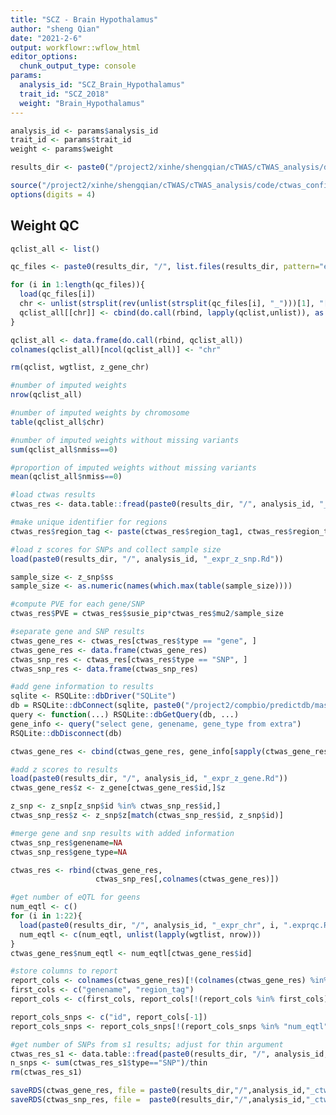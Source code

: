 ```yaml
---
title: "SCZ - Brain Hypothalamus"
author: "sheng Qian"
date: "2021-2-6"
output: workflowr::wflow_html
editor_options:
  chunk_output_type: console
params:
  analysis_id: "SCZ_Brain_Hypothalamus"
  trait_id: "SCZ_2018"
  weight: "Brain_Hypothalamus"
---
```


```r
analysis_id <- params$analysis_id
trait_id <- params$trait_id
weight <- params$weight

results_dir <- paste0("/project2/xinhe/shengqian/cTWAS/cTWAS_analysis/data/", trait_id, "/", weight)

source("/project2/xinhe/shengqian/cTWAS/cTWAS_analysis/code/ctwas_config.R")
options(digits = 4)
```

## Weight QC

```r
qclist_all <- list()

qc_files <- paste0(results_dir, "/", list.files(results_dir, pattern="exprqc.Rd"))

for (i in 1:length(qc_files)){
  load(qc_files[i])
  chr <- unlist(strsplit(rev(unlist(strsplit(qc_files[i], "_")))[1], "[.]"))[1]
  qclist_all[[chr]] <- cbind(do.call(rbind, lapply(qclist,unlist)), as.numeric(substring(chr,4)))
}

qclist_all <- data.frame(do.call(rbind, qclist_all))
colnames(qclist_all)[ncol(qclist_all)] <- "chr"

rm(qclist, wgtlist, z_gene_chr)
```

```r
#number of imputed weights
nrow(qclist_all)

#number of imputed weights by chromosome
table(qclist_all$chr)

#number of imputed weights without missing variants
sum(qclist_all$nmiss==0)

#proportion of imputed weights without missing variants
mean(qclist_all$nmiss==0)
```

```r
#load ctwas results
ctwas_res <- data.table::fread(paste0(results_dir, "/", analysis_id, "_ctwas.susieIrss.txt"))

#make unique identifier for regions
ctwas_res$region_tag <- paste(ctwas_res$region_tag1, ctwas_res$region_tag2, sep="_")

#load z scores for SNPs and collect sample size
load(paste0(results_dir, "/", analysis_id, "_expr_z_snp.Rd"))

sample_size <- z_snp$ss
sample_size <- as.numeric(names(which.max(table(sample_size))))

#compute PVE for each gene/SNP
ctwas_res$PVE = ctwas_res$susie_pip*ctwas_res$mu2/sample_size

#separate gene and SNP results
ctwas_gene_res <- ctwas_res[ctwas_res$type == "gene", ]
ctwas_gene_res <- data.frame(ctwas_gene_res)
ctwas_snp_res <- ctwas_res[ctwas_res$type == "SNP", ]
ctwas_snp_res <- data.frame(ctwas_snp_res)

#add gene information to results
sqlite <- RSQLite::dbDriver("SQLite")
db = RSQLite::dbConnect(sqlite, paste0("/project2/compbio/predictdb/mashr_models/mashr_", weight, ".db"))
query <- function(...) RSQLite::dbGetQuery(db, ...)
gene_info <- query("select gene, genename, gene_type from extra")
RSQLite::dbDisconnect(db)

ctwas_gene_res <- cbind(ctwas_gene_res, gene_info[sapply(ctwas_gene_res$id, match, gene_info$gene), c("genename", "gene_type")])

#add z scores to results
load(paste0(results_dir, "/", analysis_id, "_expr_z_gene.Rd"))
ctwas_gene_res$z <- z_gene[ctwas_gene_res$id,]$z

z_snp <- z_snp[z_snp$id %in% ctwas_snp_res$id,]
ctwas_snp_res$z <- z_snp$z[match(ctwas_snp_res$id, z_snp$id)]

#merge gene and snp results with added information
ctwas_snp_res$genename=NA
ctwas_snp_res$gene_type=NA

ctwas_res <- rbind(ctwas_gene_res,
                   ctwas_snp_res[,colnames(ctwas_gene_res)])

#get number of eQTL for geens
num_eqtl <- c()
for (i in 1:22){
  load(paste0(results_dir, "/", analysis_id, "_expr_chr", i, ".exprqc.Rd"))
  num_eqtl <- c(num_eqtl, unlist(lapply(wgtlist, nrow)))
}
ctwas_gene_res$num_eqtl <- num_eqtl[ctwas_gene_res$id]

#store columns to report
report_cols <- colnames(ctwas_gene_res)[!(colnames(ctwas_gene_res) %in% c("type", "region_tag1", "region_tag2", "cs_index", "gene_type", "z_flag", "id", "chrom", "pos"))]
first_cols <- c("genename", "region_tag")
report_cols <- c(first_cols, report_cols[!(report_cols %in% first_cols)])

report_cols_snps <- c("id", report_cols[-1])
report_cols_snps <- report_cols_snps[!(report_cols_snps %in% "num_eqtl")]

#get number of SNPs from s1 results; adjust for thin argument
ctwas_res_s1 <- data.table::fread(paste0(results_dir, "/", analysis_id, "_ctwas.s1.susieIrss.txt"))
n_snps <- sum(ctwas_res_s1$type=="SNP")/thin
rm(ctwas_res_s1)
```

```r
saveRDS(ctwas_gene_res, file = paste0(results_dir,"/",analysis_id,"_ctwas_gene_res.RDS"))
saveRDS(ctwas_snp_res, file =  paste0(results_dir,"/",analysis_id,"_ctwas_snp_res.RDS"))
```

<!-- ## Check convergence of parameters -->

<!-- ```{r echo=F,message=F} -->
<!-- library(ggplot2) -->
<!-- library(cowplot) -->

<!-- load(paste0(results_dir, "/", analysis_id, "_ctwas.s2.susieIrssres.Rd")) -->

<!-- df <- data.frame(niter = rep(1:ncol(group_prior_rec), 2), -->
<!--                  value = c(group_prior_rec[1,], group_prior_rec[2,]), -->
<!--                  group = rep(c("Gene", "SNP"), each = ncol(group_prior_rec))) -->
<!-- df$group <- as.factor(df$group) -->

<!-- df$value[df$group=="SNP"] <- df$value[df$group=="SNP"]*thin #adjust parameter to account for thin argument -->

<!-- p_pi <- ggplot(df, aes(x=niter, y=value, group=group)) + -->
<!--   geom_line(aes(color=group)) + -->
<!--   geom_point(aes(color=group)) + -->
<!--   xlab("Iteration") + ylab(bquote(pi)) + -->
<!--   ggtitle("Prior mean") + -->
<!--   theme_cowplot() -->

<!-- df <- data.frame(niter = rep(1:ncol(group_prior_var_rec), 2), -->
<!--                  value = c(group_prior_var_rec[1,], group_prior_var_rec[2,]), -->
<!--                  group = rep(c("Gene", "SNP"), each = ncol(group_prior_var_rec))) -->
<!-- df$group <- as.factor(df$group) -->
<!-- p_sigma2 <- ggplot(df, aes(x=niter, y=value, group=group)) + -->
<!--   geom_line(aes(color=group)) + -->
<!--   geom_point(aes(color=group)) + -->
<!--   xlab("Iteration") + ylab(bquote(sigma^2)) + -->
<!--   ggtitle("Prior variance") + -->
<!--   theme_cowplot() -->

<!-- plot_grid(p_pi, p_sigma2) -->
<!-- ``` -->

<!-- ```{r} -->
<!-- #estimated group prior -->
<!-- estimated_group_prior <- group_prior_rec[,ncol(group_prior_rec)] -->
<!-- names(estimated_group_prior) <- c("gene", "snp") -->
<!-- estimated_group_prior["snp"] <- estimated_group_prior["snp"]*thin #adjust parameter to account for thin argument -->
<!-- print(estimated_group_prior) -->

<!-- #estimated group prior variance -->
<!-- estimated_group_prior_var <- group_prior_var_rec[,ncol(group_prior_var_rec)] -->
<!-- names(estimated_group_prior_var) <- c("gene", "snp") -->
<!-- print(estimated_group_prior_var) -->

<!-- #report sample size -->
<!-- print(sample_size) -->

<!-- #report group size -->
<!-- group_size <- c(nrow(ctwas_gene_res), n_snps) -->
<!-- print(group_size) -->

<!-- #estimated group PVE -->
<!-- estimated_group_pve <- estimated_group_prior_var*estimated_group_prior*group_size/sample_size #check PVE calculation -->
<!-- names(estimated_group_pve) <- c("gene", "snp") -->
<!-- print(estimated_group_pve) -->

<!-- #compare sum(PIP*mu2/sample_size) with above PVE calculation -->
<!-- c(sum(ctwas_gene_res$PVE),sum(ctwas_snp_res$PVE)) -->
<!-- ``` -->

<!-- ## Genes with highest PIPs -->

<!-- ```{r echo=F} -->
<!-- #distribution of PIPs -->
<!-- hist(ctwas_gene_res$susie_pip, xlim=c(0,1), main="Distribution of Gene PIPs") -->

<!-- #genes with PIP>0.8 or 20 highest PIPs -->
<!-- head(ctwas_gene_res[order(-ctwas_gene_res$susie_pip),report_cols], max(sum(ctwas_gene_res$susie_pip>0.8), 20)) -->
<!-- ``` -->

<!-- ## Genes with largest effect sizes -->

<!-- ```{r echo=F} -->
<!-- #plot PIP vs effect size -->
<!-- plot(ctwas_gene_res$susie_pip, ctwas_gene_res$mu2, xlab="PIP", ylab="mu^2", main="Gene PIPs vs Effect Size") -->

<!-- #genes with 20 largest effect sizes -->
<!-- head(ctwas_gene_res[order(-ctwas_gene_res$mu2),report_cols],20) -->

<!-- ``` -->

<!-- ## Genes with highest PVE -->

<!-- ```{r echo=F} -->
<!-- #genes with 20 highest pve -->
<!-- head(ctwas_gene_res[order(-ctwas_gene_res$PVE),report_cols],20) -->

<!-- ``` -->

<!-- ## Genes with largest z scores -->

<!-- ```{r echo=F} -->
<!-- #genes with 20 largest z scores -->
<!-- head(ctwas_gene_res[order(-abs(ctwas_gene_res$z)),report_cols],20) -->

<!-- ``` -->

<!-- ## Comparing z scores and PIPs -->

<!-- ```{r echo=F} -->
<!-- #set nominal signifiance threshold for z scores -->
<!-- alpha <- 0.05 -->

<!-- #bonferroni adjusted threshold for z scores -->
<!-- sig_thresh <- qnorm(1-(alpha/nrow(ctwas_gene_res)/2), lower=T) -->

<!-- #Q-Q plot for z scores -->
<!-- obs_z <- ctwas_gene_res$z[order(ctwas_gene_res$z)] -->
<!-- exp_z <- qnorm((1:nrow(ctwas_gene_res))/nrow(ctwas_gene_res)) -->

<!-- plot(exp_z, obs_z, xlab="Expected z", ylab="Observed z", main="Gene z score Q-Q plot") -->
<!-- abline(a=0,b=1) -->

<!-- #plot z score vs PIP -->
<!-- plot(abs(ctwas_gene_res$z), ctwas_gene_res$susie_pip, xlab="abs(z)", ylab="PIP") -->
<!-- abline(v=sig_thresh, col="red", lty=2) -->

<!-- #proportion of significant z scores -->
<!-- mean(abs(ctwas_gene_res$z) > sig_thresh) -->

<!-- ``` -->

<!-- ## GO enrichment analysis for genes with PIP>0.5 -->

<!-- ```{r echo=FALSE, message=FALSE} -->
<!-- #GO enrichment analysis -->
<!-- library(enrichR) -->

<!-- dbs <- c("GO_Biological_Process_2021", "GO_Cellular_Component_2021", "GO_Molecular_Function_2021") -->
<!-- genes <- ctwas_gene_res$genename[ctwas_gene_res$susie_pip>0.5] -->
<!-- ``` -->

<!-- ```{r} -->
<!-- #number of genes for gene set enrichment -->
<!-- length(genes) -->
<!-- ``` -->

<!-- ```{r echo=F, message=FALSE} -->
<!-- if (length(genes)>0){ -->
<!--   GO_enrichment <- enrichr(genes, dbs) -->

<!--   for (db in dbs){ -->
<!--     print(db) -->
<!--     df <- GO_enrichment[[db]] -->
<!--     print(plotEnrich(GO_enrichment[[db]])) -->
<!--     df <- df[df$Adjusted.P.value<0.05,c("Term", "Overlap", "Adjusted.P.value", "Genes")] -->
<!--     print(df) -->
<!--   } -->
<!-- } -->

<!-- ``` -->

<!-- ## DisGeNET enrichment analysis for genes with PIP>0.5 -->
<!-- ```{r echo=F, message=FALSE} -->
<!-- if (length(genes)>0){ -->
<!--   library(disgenet2r) -->

<!--   disgenet_api_key <- get_disgenet_api_key( -->
<!--                     email = "wesleycrouse@gmail.com", -->
<!--                     password = "uchicago1" ) -->

<!--   Sys.setenv(DISGENET_API_KEY= disgenet_api_key) -->

<!--   res_enrich <-disease_enrichment(entities=genes, vocabulary = "HGNC", -->
<!--                                database = "CURATED" ) -->

<!--   df <- res_enrich@qresult[1:10, c("Description", "FDR", "Ratio",  "BgRatio")] -->
<!--   print(df) -->
<!-- } -->

<!-- ``` -->

<!-- ## WebGestalt enrichment analysis for genes with PIP>0.5 -->
<!-- ```{r echo=F, message=FALSE} -->
<!-- if (length(genes)>0){ -->
<!--   #WebGestalt enrichment -->
<!--   library(WebGestaltR) -->

<!--   background <- ctwas_gene_res$genename -->

<!--   #listGeneSet() -->
<!--   databases <- c("pathway_KEGG", "disease_GLAD4U", "disease_OMIM") -->

<!--   enrichResult <- WebGestaltR(enrichMethod="ORA", organism="hsapiens", -->
<!--                               interestGene=genes, referenceGene=background, -->
<!--                               enrichDatabase=databases, interestGeneType="genesymbol", -->
<!--                               referenceGeneType="genesymbol", isOutput=F) -->
<!--   print(enrichResult[,c("description", "size", "overlap", "FDR", "database", "userId")]) -->
<!-- } -->

<!-- ``` -->

<!-- ## PIP Manhattan Plot -->

<!-- ```{r echo=F, message=F} -->
<!-- library(tibble) -->
<!-- library(tidyverse) -->

<!-- full.gene.pip.summary <- data.frame(gene_name = ctwas_gene_res$genename, -->
<!--                                     gene_pip = ctwas_gene_res$susie_pip, -->
<!--                                     gene_id = ctwas_gene_res$id, -->
<!--                                     chr = as.integer(ctwas_gene_res$chrom), -->
<!--                                     start = ctwas_gene_res$pos / 1e3, -->
<!--                                     is_highlight = F, stringsAsFactors = F) %>% as_tibble() -->
<!-- full.gene.pip.summary$is_highlight <- full.gene.pip.summary$gene_pip > 0.50 -->

<!-- don <- full.gene.pip.summary %>% -->

<!--   # Compute chromosome size -->
<!--   group_by(chr) %>% -->
<!--   summarise(chr_len=max(start)) %>% -->

<!--   # Calculate cumulative position of each chromosome -->
<!--   mutate(tot=cumsum(chr_len)-chr_len) %>% -->
<!--   dplyr::select(-chr_len) %>% -->

<!--   # Add this info to the initial dataset -->
<!--   left_join(full.gene.pip.summary, ., by=c("chr"="chr")) %>% -->

<!--   # Add a cumulative position of each SNP -->
<!--   arrange(chr, start) %>% -->
<!--   mutate( BPcum=start+tot) -->

<!-- axisdf <- don %>% group_by(chr) %>% summarize(center=( max(BPcum) + min(BPcum) ) / 2 ) -->

<!-- x_axis_labels <- axisdf$chr -->
<!-- x_axis_labels[seq(1,21,2)] <- "" -->

<!-- ggplot(don, aes(x=BPcum, y=gene_pip)) + -->

<!--   # Show all points -->
<!--   ggrastr::geom_point_rast(aes(color=as.factor(chr)), size=2) + -->
<!--   scale_color_manual(values = rep(c("grey", "skyblue"), 22 )) + -->

<!--   # custom X axis: -->
<!--   # scale_x_continuous(label = axisdf$chr, -->
<!--   #                    breaks= axisdf$center, -->
<!--   #                    guide = guide_axis(n.dodge = 2)) + -->
<!--   scale_x_continuous(label = x_axis_labels, -->
<!--                      breaks = axisdf$center) + -->

<!--   scale_y_continuous(expand = c(0, 0), limits = c(0,1.25), breaks=(1:5)*0.2, minor_breaks=(1:10)*0.1) + # remove space between plot area and x axis -->

<!--   # Add highlighted points -->
<!--   ggrastr::geom_point_rast(data=subset(don, is_highlight==T), color="orange", size=2) + -->

<!--   # Add label using ggrepel to avoid overlapping -->
<!--   ggrepel::geom_label_repel(data=subset(don, is_highlight==T), -->
<!--                             aes(label=gene_name), -->
<!--                             size=4, -->
<!--                             min.segment.length = 0, -->
<!--                             label.size = NA, -->
<!--                             fill = alpha(c("white"),0)) + -->

<!--   # Custom the theme: -->
<!--   theme_bw() + -->
<!--   theme( -->
<!--     text = element_text(size = 14), -->
<!--     legend.position="none", -->
<!--     panel.border = element_blank(), -->
<!--     panel.grid.major.x = element_blank(), -->
<!--     panel.grid.minor.x = element_blank() -->
<!--   ) + -->
<!--   xlab("Chromosome") + -->
<!--   ylab("cTWAS PIP") -->

<!-- ``` -->


<!-- ## Sensitivity, specificity and precision for silver standard genes -->

<!-- ```{r echo=F} -->
<!-- library("readxl") -->

<!-- known_annotations <- read_xlsx("data/summary_known_genes_annotations.xlsx", sheet="SCZ") -->
<!-- known_annotations <- unique(known_annotations$`Gene Symbol`) -->

<!-- unrelated_genes <- ctwas_gene_res$genename[!(ctwas_gene_res$genename %in% known_annotations)] -->

<!-- #assign ctwas, TWAS, and bystander genes -->
<!-- ctwas_genes <- ctwas_gene_res$genename[ctwas_gene_res$susie_pip>0.8] -->
<!-- twas_genes <- ctwas_gene_res$genename[abs(ctwas_gene_res$z)>sig_thresh] -->
<!-- novel_genes <- ctwas_genes[!(ctwas_genes %in% twas_genes)] -->

<!-- #sensitivity / recall -->
<!-- sensitivity <- rep(NA,2) -->
<!-- names(sensitivity) <- c("ctwas", "TWAS") -->
<!-- sensitivity["ctwas"] <- sum(ctwas_genes %in% known_annotations)/length(known_annotations) -->
<!-- sensitivity["TWAS"] <- sum(twas_genes %in% known_annotations)/length(known_annotations) -->
<!-- #sensitivity -->

<!-- #specificity -->
<!-- specificity <- rep(NA,2) -->
<!-- names(specificity) <- c("ctwas", "TWAS") -->
<!-- specificity["ctwas"] <- sum(!(unrelated_genes %in% ctwas_genes))/length(unrelated_genes) -->
<!-- specificity["TWAS"] <- sum(!(unrelated_genes %in% twas_genes))/length(unrelated_genes) -->
<!-- #specificity -->

<!-- #precision / PPV -->
<!-- precision <- rep(NA,2) -->
<!-- names(precision) <- c("ctwas", "TWAS") -->
<!-- precision["ctwas"] <- sum(ctwas_genes %in% known_annotations)/length(ctwas_genes) -->
<!-- precision["TWAS"] <- sum(twas_genes %in% known_annotations)/length(twas_genes) -->
<!-- #precision -->
<!-- ``` -->

<!-- ```{r} -->
<!-- #number of genes in known annotations -->
<!-- print(length(known_annotations)) -->

<!-- #number of genes in known annotations with imputed expression -->
<!-- print(sum(known_annotations %in% ctwas_gene_res$genename)) -->

<!-- #significance threshold for TWAS -->
<!-- print(sig_thresh) -->

<!-- #number of ctwas genes -->
<!-- length(ctwas_genes) -->

<!-- #number of TWAS genes -->
<!-- length(twas_genes) -->

<!-- #show novel genes (ctwas genes with not in TWAS genes) -->
<!-- ctwas_gene_res[ctwas_gene_res$genename %in% novel_genes,report_cols] -->

<!-- #sensitivity / recall -->
<!-- print(sensitivity) -->

<!-- #specificity -->
<!-- print(specificity) -->

<!-- #precision / PPV -->
<!-- print(precision) -->
<!-- ``` -->

<!-- ```{r,echo=FALSE} -->
<!-- #ROC curves -->
<!-- pip_range <- (0:1000)/1000 -->
<!-- sensitivity <- rep(NA, length(pip_range)) -->
<!-- specificity <- rep(NA, length(pip_range)) -->

<!-- for (index in 1:length(pip_range)){ -->
<!--   pip <- pip_range[index] -->
<!--   ctwas_genes <- ctwas_gene_res$genename[ctwas_gene_res$susie_pip>=pip] -->
<!--   sensitivity[index] <- sum(ctwas_genes %in% known_annotations)/length(known_annotations) -->
<!--   specificity[index] <- sum(!(unrelated_genes %in% ctwas_genes))/length(unrelated_genes) -->
<!-- } -->

<!-- plot(1-specificity, sensitivity, type="l", xlim=c(0,1), ylim=c(0,1)) -->

<!-- sig_thresh_range <- seq(from=0, to=max(abs(ctwas_gene_res$z)), length.out=length(pip_range)) -->

<!-- for (index in 1:length(sig_thresh_range)){ -->
<!--   sig_thresh_plot <- sig_thresh_range[index] -->
<!--   twas_genes <- ctwas_gene_res$genename[abs(ctwas_gene_res$z)>=sig_thresh_plot] -->
<!--   sensitivity[index] <- sum(twas_genes %in% known_annotations)/length(known_annotations) -->
<!--   specificity[index] <- sum(!(unrelated_genes %in% twas_genes))/length(unrelated_genes) -->
<!-- } -->

<!-- lines(1-specificity, sensitivity, xlim=c(0,1), ylim=c(0,1), col="red", lty=2) -->
<!-- ``` -->

<!-- ## cTWAS is more precise than TWAS in distinguishing silver standard and bystander genes -->
<!-- ```{r echo=FALSE, message=FALSE} -->
<!-- library(biomaRt) -->
<!-- library(GenomicRanges) -->

<!-- ensembl <- useEnsembl(biomart="ENSEMBL_MART_ENSEMBL", dataset="hsapiens_gene_ensembl") -->
<!-- G_list <- getBM(filters= "chromosome_name", attributes= c("hgnc_symbol","chromosome_name","start_position","end_position","gene_biotype"), values=1:22, mart=ensembl) -->
<!-- G_list <- G_list[G_list$hgnc_symbol!="",] -->
<!-- G_list <- G_list[G_list$gene_biotype %in% c("protein_coding","lncRNA"),] -->
<!-- G_list$start <- G_list$start_position -->
<!-- G_list$end <- G_list$end_position -->
<!-- G_list_granges <- makeGRangesFromDataFrame(G_list, keep.extra.columns=T) -->

<!-- #remove genes without imputed expression from gene lists -->
<!-- known_annotations <- known_annotations[known_annotations %in% ctwas_gene_res$genename] -->

<!-- known_annotations_positions <- G_list[G_list$hgnc_symbol %in% known_annotations,] -->
<!-- half_window <- 1000000 -->
<!-- known_annotations_positions$start <- known_annotations_positions$start_position - half_window -->
<!-- known_annotations_positions$end <- known_annotations_positions$end_position + half_window -->
<!-- known_annotations_positions$start[known_annotations_positions$start<1] <- 1 -->
<!-- known_annotations_granges <- makeGRangesFromDataFrame(known_annotations_positions, keep.extra.columns=T) -->

<!-- bystanders <- findOverlaps(known_annotations_granges,G_list_granges) -->
<!-- bystanders <- unique(subjectHits(bystanders)) -->
<!-- bystanders <- G_list$hgnc_symbol[bystanders] -->
<!-- bystanders <- unique(bystanders[!(bystanders %in% known_annotations)]) -->
<!-- unrelated_genes <- bystanders -->

<!-- #save gene lists -->
<!-- save(known_annotations, file=paste0(results_dir, "/known_annotations.Rd")) -->
<!-- save(unrelated_genes, file=paste0(results_dir, "/bystanders.Rd")) -->
<!-- ``` -->

<!-- ```{r echo=FALSE} -->
<!-- load(paste0(results_dir, "/known_annotations.Rd")) -->
<!-- load(paste0(results_dir, "/bystanders.Rd")) -->

<!-- #remove genes without imputed expression from bystander list -->
<!-- unrelated_genes <- unrelated_genes[unrelated_genes %in% ctwas_gene_res$genename] -->

<!-- #subset results to genes in known annotations or bystanders -->
<!-- ctwas_gene_res_subset <- ctwas_gene_res[ctwas_gene_res$genename %in% c(known_annotations, unrelated_genes),] -->

<!-- #assign ctwas and TWAS genes -->
<!-- ctwas_genes <- ctwas_gene_res_subset$genename[ctwas_gene_res_subset$susie_pip>0.8] -->
<!-- twas_genes <- ctwas_gene_res_subset$genename[abs(ctwas_gene_res_subset$z)>sig_thresh] -->

<!-- #sensitivity / recall -->
<!-- sensitivity <- rep(NA,2) -->
<!-- names(sensitivity) <- c("ctwas", "TWAS") -->
<!-- sensitivity["ctwas"] <- sum(ctwas_genes %in% known_annotations)/length(known_annotations) -->
<!-- sensitivity["TWAS"] <- sum(twas_genes %in% known_annotations)/length(known_annotations) -->

<!-- #specificity / (1 - False Positive Rate) -->
<!-- specificity <- rep(NA,2) -->
<!-- names(specificity) <- c("ctwas", "TWAS") -->
<!-- specificity["ctwas"] <- sum(!(unrelated_genes %in% ctwas_genes))/length(unrelated_genes) -->
<!-- specificity["TWAS"] <- sum(!(unrelated_genes %in% twas_genes))/length(unrelated_genes) -->

<!-- #precision / PPV / (1 - False Discovery Rate) -->
<!-- precision <- rep(NA,2) -->
<!-- names(precision) <- c("ctwas", "TWAS") -->
<!-- precision["ctwas"] <- sum(ctwas_genes %in% known_annotations)/length(ctwas_genes) -->
<!-- precision["TWAS"] <- sum(twas_genes %in% known_annotations)/length(twas_genes) -->
<!-- ``` -->

<!-- ```{r} -->
<!-- #number of genes in known annotations (with imputed expression) -->
<!-- print(length(known_annotations)) -->

<!-- #number of bystander genes (with imputed expression) -->
<!-- print(length(unrelated_genes)) -->

<!-- #subset results to genes in known annotations or bystanders -->
<!-- ctwas_gene_res_subset <- ctwas_gene_res[ctwas_gene_res$genename %in% c(known_annotations, unrelated_genes),] -->

<!-- #assign ctwas and TWAS genes -->
<!-- ctwas_genes <- ctwas_gene_res_subset$genename[ctwas_gene_res_subset$susie_pip>0.8] -->
<!-- twas_genes <- ctwas_gene_res_subset$genename[abs(ctwas_gene_res_subset$z)>sig_thresh] -->

<!-- #significance threshold for TWAS -->
<!-- print(sig_thresh) -->

<!-- #number of ctwas genes (in known annotations or bystanders) -->
<!-- length(ctwas_genes) -->

<!-- #number of TWAS genes (in known annotations or bystanders) -->
<!-- length(twas_genes) -->

<!-- #sensitivity / recall -->
<!-- sensitivity -->

<!-- #specificity / (1 - False Positive Rate) -->
<!-- specificity -->

<!-- #precision / PPV / (1 - False Discovery Rate) -->
<!-- precision -->
<!-- ``` -->

<!-- ```{r echo=FALSE} -->
<!-- #store sensitivity and specificity calculations for plots -->
<!-- sensitivity_plot <- sensitivity -->
<!-- specificity_plot <- specificity -->

<!-- #precision / PPV by PIP threshold -->
<!-- pip_range <- c(0.5, 0.8, 1) -->
<!-- precision_range <- rep(NA, length(pip_range)) -->
<!-- number_detected <- rep(NA, length(pip_range)) -->

<!-- for (i in 1:length(pip_range)){ -->
<!--   pip_upper <- pip_range[i] -->

<!--   if (i==1){ -->
<!--     pip_lower <- 0 -->
<!--   } else { -->
<!--     pip_lower <- pip_range[i-1] -->
<!--   } -->

<!--   #assign ctwas genes using PIP threshold -->
<!--   ctwas_genes <- ctwas_gene_res_subset$genename[ctwas_gene_res_subset$susie_pip>=pip_lower] -->

<!--   number_detected[i] <- length(ctwas_genes) -->
<!--   precision_range[i] <- sum(ctwas_genes %in% known_annotations)/length(ctwas_genes) -->
<!-- } -->

<!-- names(precision_range) <- paste0(">= ", c(0, pip_range[-length(pip_range)])) -->

<!-- precision_range <- precision_range*100 -->

<!-- precision_range <- c(precision_range, precision["TWAS"]*100) -->
<!-- names(precision_range)[4] <- "TWAS Bonferroni" -->
<!-- number_detected <- c(number_detected, length(twas_genes)) -->

<!-- barplot(precision_range, ylim=c(0,100), main="Precision for Distinguishing Silver Standard and Bystander Genes", xlab="PIP Threshold for Detection", ylab="% of Detected Genes in Silver Standard") -->
<!-- abline(h=20, lty=2) -->
<!-- abline(h=40, lty=2) -->
<!-- abline(h=60, lty=2) -->
<!-- abline(h=80, lty=2) -->
<!-- xx <- barplot(precision_range, add=T, col=c(rep("darkgrey",3), "white")) -->
<!-- text(x = xx, y = rep(0, length(number_detected)), label = paste0(number_detected, " detected"), pos = 3, cex=0.8) -->
<!-- ``` -->

<!-- ```{r echo=FALSE} -->
<!-- barplot(100-precision_range, ylim=c(0,100), main="False Discovery Rate for Distinguishing Silver Standard and Bystander Genes", xlab="PIP Threshold for Detection", ylab="% Bystanders in Detected Genes") -->
<!-- abline(h=20, lty=2) -->
<!-- abline(h=40, lty=2) -->
<!-- abline(h=60, lty=2) -->
<!-- abline(h=80, lty=2) -->
<!-- xx <- barplot(100-precision_range, add=T, col=c(rep("darkgrey",3), "white")) -->
<!-- text(x = xx, y = rep(0, length(number_detected)), label = paste0(number_detected, " detected"), pos = 3, cex=0.8) -->
<!-- ``` -->

<!-- ```{r} -->
<!-- pip_range <- (0:1000)/1000 -->
<!-- sensitivity <- rep(NA, length(pip_range)) -->
<!-- specificity <- rep(NA, length(pip_range)) -->

<!-- for (index in 1:length(pip_range)){ -->
<!--   pip <- pip_range[index] -->
<!--   ctwas_genes <- ctwas_gene_res_subset$genename[ctwas_gene_res_subset$susie_pip>=pip] -->
<!--   sensitivity[index] <- sum(ctwas_genes %in% known_annotations)/length(known_annotations) -->
<!--   specificity[index] <- sum(!(unrelated_genes %in% ctwas_genes))/length(unrelated_genes) -->
<!-- } -->

<!-- plot(1-specificity, sensitivity, type="l", xlim=c(0,1), ylim=c(0,1), main="", xlab="1 - Specificity", ylab="Sensitivity") -->
<!-- title(expression("ROC Curve for cTWAS (black) and TWAS (" * phantom("red") * ")")) -->
<!-- title(expression(phantom("ROC Curve for cTWAS (black) and TWAS (") * "red" * phantom(")")), col.main="red") -->

<!-- sig_thresh_range <- seq(from=0, to=max(abs(ctwas_gene_res_subset$z)), length.out=length(pip_range)) -->

<!-- for (index in 1:length(sig_thresh_range)){ -->
<!--   sig_thresh_plot <- sig_thresh_range[index] -->
<!--   twas_genes <- ctwas_gene_res_subset$genename[abs(ctwas_gene_res_subset$z)>=sig_thresh_plot] -->
<!--   sensitivity[index] <- sum(twas_genes %in% known_annotations)/length(known_annotations) -->
<!--   specificity[index] <- sum(!(unrelated_genes %in% twas_genes))/length(unrelated_genes) -->
<!-- } -->

<!-- lines(1-specificity, sensitivity, xlim=c(0,1), ylim=c(0,1), col="red", lty=1) -->

<!-- abline(a=0,b=1,lty=3) -->

<!-- #add previously computed points from the analysis -->
<!-- ctwas_genes <- ctwas_gene_res_subset$genename[ctwas_gene_res_subset$susie_pip>0.8] -->
<!-- twas_genes <- ctwas_gene_res_subset$genename[abs(ctwas_gene_res_subset$z)>sig_thresh] -->

<!-- points(1-specificity_plot["ctwas"], sensitivity_plot["ctwas"], pch=21, bg="black") -->
<!-- points(1-specificity_plot["TWAS"], sensitivity_plot["TWAS"], pch=21, bg="red") -->
<!-- ``` -->

<!-- ## Undetected silver standard genes have low TWAS z-scores or stronger signal from nearby variants -->
<!-- ```{r echo=FALSE,message=FALSE} -->
<!-- known_annotations <- read_xlsx("data/summary_known_genes_annotations.xlsx", sheet="SCZ") -->
<!-- known_annotations <- unique(known_annotations$`Gene Symbol`) -->

<!-- #categorize silver standard genes by case -->
<!-- silver_standard_case <- c() -->
<!-- uncertain_regions <- matrix(NA, 0, 2) -->

<!-- for (i in 1:length(known_annotations)){ -->
<!--   current_gene <- known_annotations[i] -->

<!--   if (current_gene %in% ctwas_gene_res$genename) { -->
<!--     if (ctwas_gene_res$susie_pip[ctwas_gene_res$genename == current_gene] > 0.8){ -->
<!--       silver_standard_case <- c(silver_standard_case, "Detected (PIP > 0.8)") -->
<!--     } else { -->
<!--       if (abs(ctwas_gene_res$z[ctwas_gene_res$genename == current_gene]) < sig_thresh){ -->
<!--         silver_standard_case <- c(silver_standard_case, "Insignificant z-score") -->
<!--       } else { -->
<!--         current_region <- ctwas_gene_res$region_tag[ctwas_gene_res$genename == current_gene] -->
<!--         current_gene_res <- ctwas_gene_res[ctwas_gene_res$region_tag==current_region,] -->
<!--         current_snp_res <- ctwas_snp_res[ctwas_snp_res$region_tag==current_region,] -->

<!--         if (any(current_gene_res$susie_pip>0.8)){ -->
<!--           if (any(current_gene_res$genename[current_gene_res$susie_pip>0.8] %in% known_annotations)){ -->
<!--             silver_standard_case <- c(silver_standard_case, "Nearby Silver Standard Gene") -->
<!--           } else { -->
<!--             silver_standard_case <- c(silver_standard_case, "Nearby Bystander Gene") -->
<!--           } -->
<!--         } else { -->
<!--           #if (any(current_snp_res$susie_pip>0.8)){ -->
<!--           if (sum(current_snp_res$susie_pip)>0.8){ -->
<!--             silver_standard_case <- c(silver_standard_case, "Nearby SNP(s)") -->
<!--           } else { -->
<!--             silver_standard_case <- c(silver_standard_case, "Inconclusive") -->

<!--             uncertain_regions <- rbind(uncertain_regions, c(current_gene, ctwas_gene_res$region_tag[ctwas_gene_res$genename == current_gene])) -->

<!--             print(c(current_gene, ctwas_gene_res$region_tag[ctwas_gene_res$genename == current_gene])) -->
<!--           } -->
<!--         } -->
<!--       } -->
<!--     } -->
<!--   } else { -->
<!--     silver_standard_case <- c(silver_standard_case, "Not Imputed") -->
<!--   } -->
<!-- } -->
<!-- names(silver_standard_case) <- known_annotations -->
<!-- ``` -->

<!-- ```{r} -->
<!-- #table of outcomes for silver standard genes -->
<!-- -sort(-table(silver_standard_case)) -->
<!-- ``` -->

<!-- ```{r} -->
<!-- #show inconclusive genes -->
<!-- silver_standard_case[silver_standard_case=="Inconclusive"] -->
<!-- ``` -->

<!-- ```{r echo=FALSE} -->
<!-- #pie chart of outcomes for silver standard genes -->
<!-- df <- data.frame(-sort(-table(silver_standard_case))) -->
<!-- names(df) <- c("Outcome", "Frequency") -->
<!-- #df <- df[df$Outcome!="Not Imputed",] #exclude genes not imputed -->
<!-- df$Outcome <- droplevels(df$Outcome) #exclude genes not imputed -->

<!-- pie <- ggplot(df, aes(x="", y=Frequency, fill=Outcome)) + geom_bar(width = 1, stat = "identity") -->
<!-- pie <- pie + coord_polar("y", start=0) + theme_minimal() + theme(axis.title.y=element_blank()) -->
<!-- pie -->
<!-- ``` -->